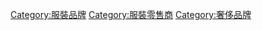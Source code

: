 {{Commonscat|Fashion designers}}

[[Category:服裝品牌|Category:服裝品牌]]
[[Category:服裝零售商|Category:服裝零售商]]
[[Category:奢侈品牌|Category:奢侈品牌]]
